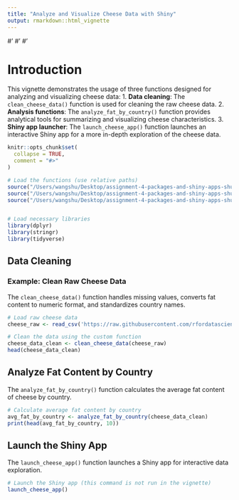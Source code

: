 ```yaml
---
title: "Analyze and Visualize Cheese Data with Shiny"
output: rmarkdown::html_vignette
---
```


#' \VignetteIndexEntry{Analyze and Visualize Cheese Data with Shiny}
#' \VignetteEngine{knitr::rmarkdown}
#' \usepackage[utf8]{inputenc}



# Introduction

This vignette demonstrates the usage of three functions designed for analyzing and visualizing cheese data:
1. **Data cleaning**: The `clean_cheese_data()` function is used for cleaning the raw cheese data.
2. **Analysis functions**: The `analyze_fat_by_country()` function provides analytical tools for summarizing and visualizing cheese characteristics.
3. **Shiny app launcher**: The `launch_cheese_app()` function launches an interactive Shiny app for a more in-depth exploration of the cheese data.

```r
knitr::opts_chunk$set(
  collapse = TRUE,
  comment = "#>"
)
```

```r
# Load the functions (use relative paths)
source("/Users/wangshu/Desktop/assignment-4-packages-and-shiny-apps-shuwang0405/global.cheese.analysis/R/data_cleaning.R")
source("/Users/wangshu/Desktop/assignment-4-packages-and-shiny-apps-shuwang0405/global.cheese.analysis/R/analysis_functions.R")
source("/Users/wangshu/Desktop/assignment-4-packages-and-shiny-apps-shuwang0405/global.cheese.analysis/R/launch_app.R")


# Load necessary libraries
library(dplyr)
library(stringr)
library(tidyverse)
```

## Data Cleaning

### Example: Clean Raw Cheese Data

The `clean_cheese_data()` function handles missing values, converts fat content to numeric format, and standardizes country names.

```r
# Load raw cheese data
cheese_raw <- read_csv('https://raw.githubusercontent.com/rfordatascience/tidytuesday/master/data/2024/2024-06-04/cheeses.csv')

# Clean the data using the custom function
cheese_data_clean <- clean_cheese_data(cheese_raw)
head(cheese_data_clean)
```

## Analyze Fat Content by Country

The `analyze_fat_by_country()` function calculates the average fat content of cheese by country.

```r
# Calculate average fat content by country
avg_fat_by_country <- analyze_fat_by_country(cheese_data_clean)
print(head(avg_fat_by_country, 10))
```

## Launch the Shiny App

The `launch_cheese_app()` function launches a Shiny app for interactive data exploration.

```r
# Launch the Shiny app (this command is not run in the vignette)
launch_cheese_app()
```

